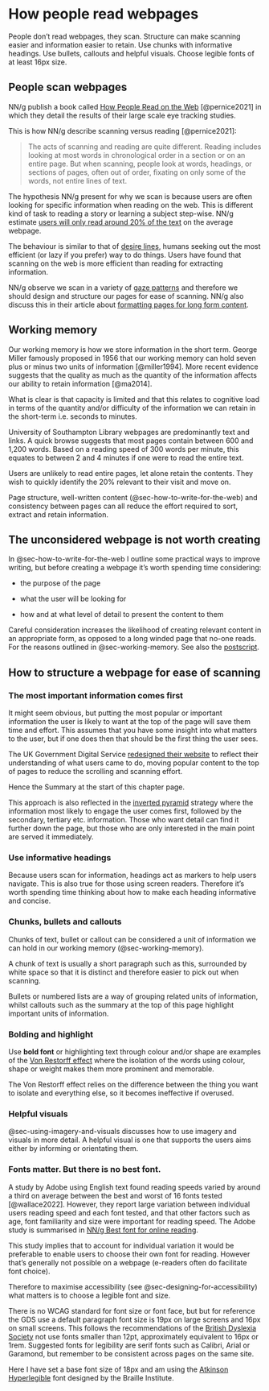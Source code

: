 # How people read webpages {#sec-how-do-people-read-webpages}

::: {#reading-summary .callout-important .unnumbered title="Summary" appearance="simple" icon="false"}
People don't read webpages, they scan. Structure can make scanning easier and information easier to retain. Use chunks with informative headings. Use bullets, callouts and helpful visuals. Choose legible fonts of at least 16px size.
:::

## People scan webpages {#sec-people-scan-webpages}

NN/g publish a book called [How People Read on the Web](https://www.nngroup.com/reports/how-people-read-web-eyetracking-evidence/) [@pernice2021] in which they detail the results of their large scale eye tracking studies.

This is how NN/g describe scanning versus reading [@pernice2021]:

> The acts of scanning and reading are quite different. Reading includes looking at most words in chronological order in a section or on an entire page. But when scanning, people look at words, headings, or sections of pages, often out of order, fixating on only some of the words, not entire lines of text.

The hypothesis NN/g present for why we scan is because users are often looking for specific information when reading on the web. This is different kind of task to reading a story or learning a subject step-wise. NN/g estimate [users will only read around 20% of the text](https://www.nngroup.com/articles/how-little-do-users-read/) on the average webpage.

The behaviour is similar to that of [desire lines](https://en.wikipedia.org/wiki/Desire_path), humans seeking out the most efficient (or lazy if you prefer) way to do things. Users have found that scanning on the web is more efficient than reading for extracting information.

NN/g observe we scan in a variety of [gaze patterns](https://www.nngroup.com/articles/text-scanning-patterns-eyetracking/) and therefore we should design and structure our pages for ease of scanning. NN/g also discuss this in their article about [formatting pages for long form content](https://www.nngroup.com/articles/formatting-long-form-content/).

## Working memory {#sec-working-memory}

Our working memory is how we store information in the short term. George Miller famously proposed in 1956 that our working memory can hold seven plus or minus two units of information [@miller1994]. More recent evidence suggests that the quality as much as the quantity of the information affects our ability to retain information [@ma2014].

What is clear is that capacity is limited and that this relates to cognitive load in terms of the quantity and/or difficulty of the information we can retain in the short-term i.e. seconds to minutes.

University of Southampton Library webpages are predominantly text and links. A quick browse suggests that most pages contain between 600 and 1,200 words. Based on a reading speed of 300 words per minute, this equates to between 2 and 4 minutes if one were to read the entire text.

Users are unlikely to read entire pages, let alone retain the contents. They wish to quickly identify the 20% relevant to their visit and move on.

Page structure, well-written content (@sec-how-to-write-for-the-web) and consistency between pages can all reduce the effort required to sort, extract and retain information.

## The unconsidered webpage is not worth creating {#sec-the-unconsidered-webpage-is-not-worth-creating}

In @sec-how-to-write-for-the-web I outline some practical ways to improve writing, but before creating a webpage it's worth spending time considering:

-   the purpose of the page

-   what the user will be looking for

-   how and at what level of detail to present the content to them

Careful consideration increases the likelihood of creating relevant content in an appropriate form, as opposed to a long winded page that no-one reads. For the reasons outlined in @sec-working-memory. See also the [postscript](#sec-postscript).

## How to structure a webpage for ease of scanning {#sec-how-to-structure-a-webpage-for-ease-of-scanning}

### The most important information comes first {#sec-the-most-important-information-comes-first}

It might seem obvious, but putting the most popular or important information the user is likely to want at the top of the page will save them time and effort. This assumes that you have some insight into what matters to the user, but if one does then that should be the first thing the user sees.

The UK Government Digital Service [redesigned their website](https://insidegovuk.blog.gov.uk/2023/11/01/a-bold-new-look-for-the-gov-uk-homepage/) to reflect their understanding of what users came to do, moving popular content to the top of pages to reduce the scrolling and scanning effort.

Hence the Summary at the start of this chapter page.

This approach is also reflected in the [inverted pyramid](https://www.nngroup.com/articles/inverted-pyramid/) strategy where the information most likely to engage the user comes first, followed by the secondary, tertiary etc. information. Those who want detail can find it further down the page, but those who are only interested in the main point are served it immediately.

### Use informative headings {#sec-use-informative-headings}

Because users scan for information, headings act as markers to help users navigate. This is also true for those using screen readers. Therefore it's worth spending time thinking about how to make each heading informative and concise.

### Chunks, bullets and callouts {#sec-chunks-bullets-and-callouts}

Chunks of text, bullet or callout can be considered a unit of information we can hold in our working memory (@sec-working-memory).

A chunk of text is usually a short paragraph such as this, surrounded by white space so that it is distinct and therefore easier to pick out when scanning.

Bullets or numbered lists are a way of grouping related units of information, whilst callouts such as the summary at the top of this page highlight important units of information.

### Bolding and highlight {#sec-bolding-and-highlight}

Use **bold font** or [highlighting text]{.highlight} through colour and/or shape are examples of the [Von Restorff effect](https://en.wikipedia.org/wiki/Von_Restorff_effect) where the isolation of the words using colour, shape or weight makes them more prominent and memorable.

The Von Restorff effect relies on the difference between the thing you want to isolate and everything else, so it becomes ineffective if overused.

### Helpful visuals

@sec-using-imagery-and-visuals discusses how to use imagery and visuals in more detail. A helpful visual is one that supports the users aims either by informing or orientating them.

### Fonts matter. But there is no best font. {#sec-fonts-matter}

A study by Adobe using English text found reading speeds varied by around a third on average between the best and worst of 16 fonts tested [@wallace2022]. However, they report large variation between individual users reading speed and each font tested, and that other factors such as age, font familiarity and size were important for reading speed. The Adobe study is summarised in [NN/g Best font for online reading](https://www.nngroup.com/articles/best-font-for-online-reading/){.uri}.

This study implies that to account for individual variation it would be preferable to enable users to choose their own font for reading. However that's generally not possible on a webpage (e-readers often do facilitate font choice).

Therefore to maximise accessibility (see @sec-designing-for-accessibility) what matters is to choose a legible font and size.

There is no WCAG standard for font size or font face, but but for reference the GDS use a default paragraph font size is 19px on large screens and 16px on small screens. This follows the recommendations of the [British Dyslexia Society](https://www.bdadyslexia.org.uk/advice/employers/creating-a-dyslexia-friendly-workplace/dyslexia-friendly-style-guide) not use fonts smaller than 12pt, approximately equivalent to 16px or 1rem. Suggested fonts for legibility are serif fonts such as Calibri, Arial or Garamond, but remember to be consistent across pages on the same site.

Here I have set a base font size of 18px and am using the [Atkinson Hyperlegible](https://brailleinstitute.org/freefont) font designed by the Braille Institute.
